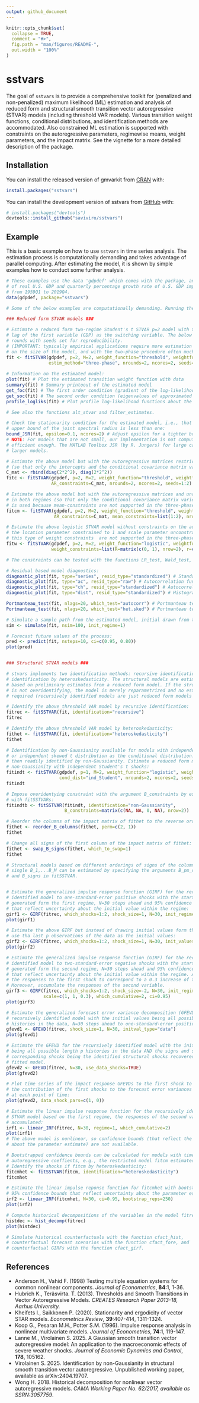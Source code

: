 ```yaml
---
output: github_document
---
```


<!-- README.md is generated from README.Rmd. Please edit that file -->

```r
knitr::opts_chunk$set(
  collapse = TRUE,
  comment = "#>",
  fig.path = "man/figures/README-",
  out.width = "100%"
)
```

# sstvars

<!-- badges: start -->
<!-- badges: end -->

The goal of `sstvars` is to provide a comprehensive toolkit for (penalized and non-penalized) maximum likelihood (ML) estimation and analysis of reduced form and structural smooth transition vector autoregressive (STVAR) models (including threshold VAR models). Various transition weight functions, conditional distributions, and identification methods are accommodated. Also constrained ML estimation is supported with constraints on the autoregressive parameters, regimewise means, weight parameters, and the impact matrix. See the vignette for a more detailed description of the package.

## Installation

You can install the released version of gmvarkit from [CRAN](https://CRAN.R-project.org/package=sstvars) with:

``` r
install.packages("sstvars")
```

You can install the development version of sstvars from [GitHub](https://github.com/) with:

``` r
# install.packages("devtools")
devtools::install_github("saviviro/sstvars")
```

## Example

This is a basic example on how to use `sstvars` in time series analysis. The estimation process is computationally demanding and takes advantage of parallel computing. After estimating the model, it is shown by simple examples how to conduct some further analysis.

``` r
# These examples use the data 'gdpdef' which comes with the package, and contains the quarterly percentage growth rate
# of real U.S. GDP and quarterly percentage growth rate of U.S. GDP implicit price deflator, covering the period 
# from 1959Q1 to 2019Q4.
data(gdpdef, package="sstvars")

# Some of the below examples are computationally demanding. Running them all will take approximately 10 minutes.

### Reduced form STVAR models ###

# Estimate a reduced form two-regime Student's t STVAR p=2 model with threshold transition weight function using the first
# lag of the first variable (GDP) as the switching variable. The below estimation is based on two estimation
# rounds with seeds set for reproducibility.
# (IMPORTANT: typically empirical applications require more estimation rounds, e.g., tens, hundreds or even thousand, depending
# on the size of the model, and with the two-phase procedure often much more).
fit <- fitSTVAR(gdpdef, p=2, M=2, weight_function="threshold", weightfun_pars=c(2, 1), cond_dist="Student",
                estim_method="three-phase", nrounds=2, ncores=2, seeds=1:2)
                
# Information on the estimated model:
plot(fit) # Plot the estimated transition weight function with data
summary(fit) # Summary printoout of the estimated model
get_foc(fit) # The first order condition (gradient of the log-likelihood function)
get_soc(fit) # The second order condition (eigenvalues of approximated Hessian)
profile_logliks(fit) # Plot profile log-likelihood functions about the estimate

# See also the functions alt_stvar and filter_estimates.

# Check the stationarity condition for the estimated model, i.e., that the 
# upper bound of the joint spectral radius is less than one:
bound_JSR(fit, epsilon=0.1, ncores=2) # Adjust epsilon for a tighter bound
# NOTE: For models that are not small, our implementation is not computationally
# efficient enough. The MATLAB Toolbox JSR (by R. Jungers) for large can be used
# larger models. 

# Estimate the above model but with the autoregressive matrices restricted to be equal in both regimes
# (so that only the intercepts and the conditional covariance matrix vary in time):
C_mat <- rbind(diag(2*2^2), diag(2*2^2))
fitc <- fitSTVAR(gdpdef, p=2, M=2, weight_function="threshold", weightfun_pars=c(2, 1), cond_dist="Student",
                 AR_constraints=C_mat, nrounds=2, ncores=2, seeds=1:2)

# Estimate the above model but with the autoregressive matrices and unconditional means restricted to be equal
# in both regimes (so that only the conditional covariance matrix varies in time), two-phase estimation 
# is used because mean-constraints are not supported in the three-phase estimation:
fitcm <- fitSTVAR(gdpdef, p=2, M=2, weight_function="threshold", weightfun_pars=c(2, 1), cond_dist="Student",
                  AR_constraints=C_mat, mean_constraints=list(1:2), nrounds=2, ncores=2, seeds=1:2)

# Estimate the above logistic STVAR model without constraints on the autoregressive parameters but with the 
# the location parameter constrained to 1 and scale parameter unconstrained. Two-phase estimation is used because
# this type of weight constraints  are not supported in the three-phase estimation:
fitw <- fitSTVAR(gdpdef, p=2, M=2, weight_function="logistic", weightfun_pars=c(2, 1), cond_dist="Student",
                 weight_constraints=list(R=matrix(c(0, 1), nrow=2), r=c(1, 0)), nrounds=2, ncores=2, seeds=1:2)

# The constraints can be tested with the functions LR_test, Wald_test, and Rao_test.

# Residual based model diagnostics:
diagnostic_plot(fit, type="series", resid_type="standardized") # Standardized residual time series
diagnostic_plot(fit, type="ac", resid_type="raw") # Autocorrelation function of unstandardized residuals
diagnostic_plot(fit, type="ch", resid_type="standardized") # Autocorrelation function of squared standardized residuals
diagnostic_plot(fit, type="dist", resid_type="standardized") # Histograms and Q-Q plots of standardized residuals

Portmanteau_test(fit, nlags=20, which_test="autocorr") # Portmanteau test for remaining autocorrelation
Portmanteau_test(fit, nlags=20, which_test="het.sked") # Portmanteau test applied for testing cond. het.kedasticity

# Simulate a sample path from the estimated model, initial drawn from the first regime:
sim <- simulate(fit, nsim=100, init_regime=1)

# Forecast future values of the process:
pred <- predict(fit, nsteps=10, ci=c(0.95, 0.80))
plot(pred)


### Structural STVAR models ###

# stvars implements two identification methods: recursive identification and
# identification by heteroskedasticity. The structural models are estimated 
# based on preliminary estimates from a reduced form model. If the structural model
# is not overidentifying, the model is merely reparametrized and no estimation is
# required (recursively identified models are just reduced form models marked as structural). 

# Identify the above threshold VAR model by recursive identification:
fitrec <- fitSSTVAR(fit, identification="recursive")
fitrec

# Identify the above threshold VAR model by heteroskedasticity:
fithet <- fitSSTVAR(fit, identification="heteroskedasticity")
fithet

# Identification by non-Gaussianity available for models with independent Student's t distribution
# or independent skewed t distribution as the conditional distribution. The reduced form model is
# then readily identified by non-Gaussianity. Estimate a reduced form model identified by
# non-Gaussianity with independent Student's t shocks: 
fitindt <- fitSTVAR(gdpdef, p=1, M=2, weight_function="logistic", weightfun_pars=c(1, 1),
                    cond_dist="ind_Student", nrounds=2, ncores=2, seeds=1:2)
fitindt

# Impose overidentying constraint with the argument B_constraints by estimating
# with fitSSTVARs:
fitindtb <- fitSSTVAR(fitindt, identification="non-Gaussianity",
                      B_constraints=matrix(c(NA, NA, 0, NA), nrow=2))

# Reorder the columns of the impact matrix of fithet to the reverse ordering:
fithet <- reorder_B_columns(fithet, perm=c(2, 1))
fithet

# Change all signs of the first column of the impact matrix of fithet:
fithet <- swap_B_signs(fithet, which_to_swap=1)
fithet

# Structural models based on different orderings of signs of the columns of any
# single B_1,...B_M can be estimated by specifying the arguments B_pm_reg, B_perm,
# and B_signs in fitSSTVAR. 


# Estimate the generalized impulse response function (GIRF) for the recursively
# identified model to one-standard-error positive shocks with the starting values
# generated form the first regime, N=30 steps ahead and 95% confidence intervals 
# that reflect uncertainty about the initial value within the regime:
girf1 <- GIRF(fitrec, which_shocks=1:2, shock_size=1, N=30, init_regime=1, ci=0.95)
plot(girf1)

# Estimate the above GIRF but instead of drawing initial values form the first regime,
# use tha last p observations of the data as the initial values:
girf2 <- GIRF(fitrec, which_shocks=1:2, shock_size=1, N=30, init_values=fitrec$data)
plot(girf2)

# Estimate the generalized impulse response function (GIRF) for the recursively
# identified model to two-standard-error negative shocks with the starting values
# generated form the second regime, N=30 steps ahead and 95% confidence intervals 
# that reflect uncertainty about the initial value within the regime. Also, scale
# the responses to the first shock to correspond to a 0.3 increase of the first variable.
# Moreover, accumulate the responses of the second variable.
girf3 <- GIRF(fitrec, which_shocks=1:2, shock_size=-2, N=30, init_regime=2, 
              scale=c(1, 1, 0.3), which_cumulative=2, ci=0.95)
plot(girf3)

# Estimate the generalized forecast error variance decomposition (GFEVD) for the 
# recursively identified model with the initial values being all possible length p
# histories in the data, N=30 steps ahead to one-standard-error positive shocks. 
gfevd1 <- GFEVD(fitrec, shock_size=1, N=30, initval_type="data")
plot(gfevd1)

# Estimate the GFEVD for the recursively identified model with the initial values
# being all possible length p histories in the data AND the signs and sizes of the
# corresponding shocks being the identified structural shocks recovered from the
# fitted model.
gfevd2 <- GFEVD(fitrec, N=30, use_data_shocks=TRUE)
plot(gfevd2)

# Plot time series of the impact response GFEVDs to the first shock to examine 
# the contribution of the first shocks to the forecast error variances at impact
# at each point of time:
plot(gfevd2, data_shock_pars=c(1, 0))

# Estimate the linear impulse response function for the recursively identified
# STVAR model based on the first regime, the responses of the second variable
# accumulated:
irf1 <- linear_IRF(fitrec, N=30, regime=1, which_cumulative=2)
plot(irf1)
# The above model is nonlinear, so confidence bounds (that reflect the uncertainty
# about the parameter estimate) are not available.

# Bootstrapped confidence bounds can be calculated for models with time-invariant
# autoregressive coeffients, e.g., the restricted model fitcm estimated above. 
# Identify the shocks if fitcm by heteroskedasticity:
fitcmhet <- fitSSTVAR(fitcm, identification="heteroskedasticity")
fitcmhet

# Estimate the linear impulse reponse function for fitcmhet with bootstrapped
# 95% confidence bounds that reflect uncertainty about the parameter estimates:
irf2 <- linear_IRF(fitcmhet, N=30, ci=0.95, bootstrap_reps=250)
plot(irf2)

# Compute historical decompositions of the variables in the model fitrec (see Wong 2018):
histdec <- hist_decomp(fitrec)
plot(histdec)

# Simulate historical counterfactuals with the function cfact_hist,
# counterfactual forecast scenarios with the function cfact_fore, and
# counterfactual GIRFs with the function cfact_girf.
```

References
----------

- Anderson H., Vahid F. (1998) Testing multiple equation systems for common nonlinear components. *Journal of Econometrics*, **84**:1, 1-36.
- Hubrich K., Teräsvirta. T. (2013). Thresholds and Smooth Transitions in Vector Autoregressive Models. *CREATES Research Paper 2013-18, Aarhus University.*
- Kheifets I., Saikkonen P. (2020). Stationarity and ergodicity of vector STAR models. *Econometrics Review*, **39**:407-414, 1311-1324.
- Koop G., Pesaran M.H., Potter S.M. (1996). Impulse response analysis in nonlinear multivariate models. *Journal of Econometrics*, **74**:1, 119-147.
- Lanne M., Virolainen S. 2025. A Gaussian smooth transition vector autoregressive model: An application to the macroeconomic effects of severe weather shocks.
  *Journal of Economic Dynamics and Control*, **178**, 105162.
- Virolainen S. 2025. Identification by non-Gaussianity in structural smooth transition vector autoregressive. Unpublished working paper, available as arXiv:2404.19707.
- Wong H. 2018. Historical decomposition for nonlinear vector autoregressive models. *CAMA Working Paper No. 62/2017, available as SSRN:3057759*.

